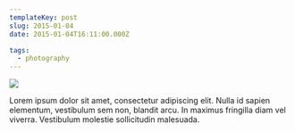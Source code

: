```yaml
---
templateKey: post
slug: 2015-01-04
date: 2015-01-04T16:11:00.000Z

tags:
  - photography
---
```

![](../../static/assets/20150104-IMG_1148.jpg)

Lorem ipsum dolor sit amet, consectetur adipiscing elit. Nulla id sapien elementum, vestibulum sem non, blandit arcu. In maximus fringilla diam vel viverra. Vestibulum molestie sollicitudin malesuada.
